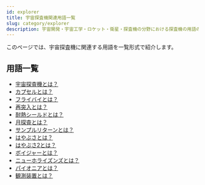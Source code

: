 ```yaml
---
id: explorer
title: 宇宙探査機関連用語一覧
slug: category/explorer
description: 宇宙開発・宇宙工学・ロケット・衛星・探査機の分野における探査機の用語の一覧です．意味・定義・概要・説明ページへと移ることができます．
---
```



<Head>
  <script type="application/ld+json">
    {`{
      "@context": "https://schema.org",
      "@type": "DefinedTerm",
      "name": "宇宙探査機関連用語一覧",
      "inDefinedTermSet": "https://www.space-portal.org",
      "termCode": "category/explorer",
      "description": "宇宙開発・宇宙工学・ロケット・衛星・探査機の分野における探査機の用語の一覧です．意味・定義・概要・説明ページへと移ることができます．",
      "url": "https://www.space-portal.org/docs/category/explorer"
    }`}
  </script>
</Head>

このページでは、宇宙探査機に関連する用語を一覧形式で紹介します。

## 用語一覧

- [宇宙探査機とは？](explorer/space-probe)
- [カプセルとは？](explorer/technology/capsule)
- [フライバイとは？](explorer/technology/flyby)
- [再突入とは？](explorer/technology/reentry)
- [耐熱シールドとは？](explorer/technology/heat-shield)
- [月探査とは？](explorer/type/moon-probe)
- [サンプルリターンとは？](explorer/technology/sample-return)
- [はやぶさとは？](explorer/mission/hayabusa)
- [はやぶさ2とは？](explorer/mission/hayabusa2)
- [ボイジャーとは？](explorer/mission/voyager)
- [ニューホライズンズとは？](explorer/mission/new-horizons)
- [パイオニアとは？](explorer/mission/pioneer)
- [観測装置とは？](explorer/technology/observation-instrument)
